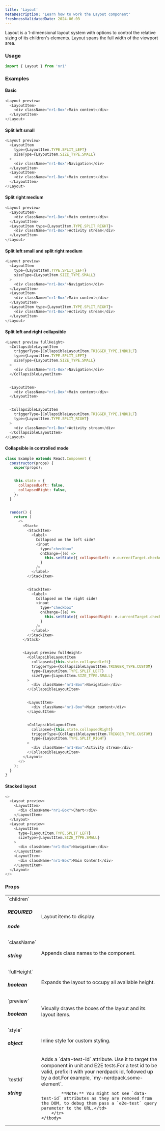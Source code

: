 ```yaml
---
title: 'Layout'
metaDescription: 'Learn how to work the Layout component'
freshnessValidatedDate: 2024-06-03
---
```


Layout is a 1-dimensional layout system with options to control the relative sizing of its children's elements. Layout spans the full width of the viewport area.

### Usage

```js
import { Layout } from 'nr1'
```


### Examples

#### Basic

```js
<Layout preview>
  <LayoutItem>
    <div className="nr1-Box">Main content</div>
  </LayoutItem>
</Layout>
```



#### Split left small

```js
<Layout preview>
  <LayoutItem
    type={LayoutItem.TYPE.SPLIT_LEFT}
    sizeType={LayoutItem.SIZE_TYPE.SMALL}
  >
    <div className="nr1-Box">Navigation</div>
  </LayoutItem>
  <LayoutItem>
    <div className="nr1-Box">Main content</div>
  </LayoutItem>
</Layout>
```



#### Split right medium

```js
<Layout preview>
  <LayoutItem>
    <div className="nr1-Box">Main content</div>
  </LayoutItem>
  <LayoutItem type={LayoutItem.TYPE.SPLIT_RIGHT}>
    <div className="nr1-Box">Activity stream</div>
  </LayoutItem>
</Layout>
```



#### Split left small and split right medium

```js
<Layout preview>
  <LayoutItem
    type={LayoutItem.TYPE.SPLIT_LEFT}
    sizeType={LayoutItem.SIZE_TYPE.SMALL}
  >
    <div className="nr1-Box">Navigation</div>
  </LayoutItem>
  <LayoutItem>
    <div className="nr1-Box">Main content</div>
  </LayoutItem>
  <LayoutItem type={LayoutItem.TYPE.SPLIT_RIGHT}>
    <div className="nr1-Box">Activity stream</div>
  </LayoutItem>
</Layout>
```



#### Split left and right collapsible

```js
<Layout preview fullHeight>
  <CollapsibleLayoutItem
    triggerType={CollapsibleLayoutItem.TRIGGER_TYPE.INBUILT}
    type={LayoutItem.TYPE.SPLIT_LEFT}
    sizeType={LayoutItem.SIZE_TYPE.SMALL}
  >
    <div className="nr1-Box">Navigation</div>
  </CollapsibleLayoutItem>


  <LayoutItem>
    <div className="nr1-Box">Main content</div>
  </LayoutItem>


  <CollapsibleLayoutItem
    triggerType={CollapsibleLayoutItem.TRIGGER_TYPE.INBUILT}
    type={LayoutItem.TYPE.SPLIT_RIGHT}
  >
    <div className="nr1-Box">Activity stream</div>
  </CollapsibleLayoutItem>
</Layout>
```



#### Collapsible in controlled mode

```js
class Example extends React.Component {
  constructor(props) {
    super(props);


    this.state = {
      collapsedLeft: false,
      collapsedRight: false,
    };
  }


  render() {
    return (
      <>
        <Stack>
          <StackItem>
            <label>
              Collapsed on the left side?
              <input
                type="checkbox"
                onChange={(e) =>
                  this.setState({ collapsedLeft: e.currentTarget.checked })
                }
              />
            </label>
          </StackItem>


          <StackItem>
            <label>
              Collapsed on the right side?
              <input
                type="checkbox"
                onChange={(e) =>
                  this.setState({ collapsedRight: e.currentTarget.checked })
                }
              />
            </label>
          </StackItem>
        </Stack>


        <Layout preview fullHeight>
          <CollapsibleLayoutItem
            collapsed={this.state.collapsedLeft}
            triggerType={CollapsibleLayoutItem.TRIGGER_TYPE.CUSTOM}
            type={LayoutItem.TYPE.SPLIT_LEFT}
            sizeType={LayoutItem.SIZE_TYPE.SMALL}
          >
            <div className="nr1-Box">Navigation</div>
          </CollapsibleLayoutItem>


          <LayoutItem>
            <div className="nr1-Box">Main content</div>
          </LayoutItem>


          <CollapsibleLayoutItem
            collapsed={this.state.collapsedRight}
            triggerType={CollapsibleLayoutItem.TRIGGER_TYPE.CUSTOM}
            type={LayoutItem.TYPE.SPLIT_RIGHT}
          >
            <div className="nr1-Box">Activity stream</div>
          </CollapsibleLayoutItem>
        </Layout>
      </>
    );
  }
}
```



#### Stacked layout

```js
<>
  <Layout preview>
    <LayoutItem>
      <div className="nr1-Box">Chart</div>
    </LayoutItem>
  </Layout>
  <Layout preview>
    <LayoutItem
      type={LayoutItem.TYPE.SPLIT_LEFT}
      sizeType={LayoutItem.SIZE_TYPE.SMALL}
    >
      <div className="nr1-Box">Navigation</div>
    </LayoutItem>
    <LayoutItem>
      <div className="nr1-Box">Main Content</div>
    </LayoutItem>
  </Layout>
</>
```



### Props

<table>
    <tbody>
        <tr>
            <td>`children` <h5>REQUIRED</h5> <h5>node</h5></td>
            <td>Layout items to display.</td>
        </tr>
        <tr>
            <td>`className` <h5>string</h5></td>
            <td>Appends class names to the component.</td>
        </tr>
        <tr>
            <td>`fullHeight` <h5>boolean</h5></td>
            <td>Expands the layout to occupy all available height.</td>
        </tr>
        <tr>
            <td>`preview` <h5>boolean</h5></td>
            <td>Visually draws the boxes of the layout and its layout items.</td>
        </tr>
        <tr>
            <td>`style` <h5>object</h5></td>
            <td>Inline style for custom styling.</td>
        </tr>
        <tr>
            <td>`testId` <h5>string</h5></td>
            <td>Adds a `data-test-id` attribute. Use it to target the component in unit and E2E tests.For a test id to be valid, prefix it with your nerdpack id, followed up by a dot.For example, `my-nerdpack.some-element`.
            
            **Note:** You might not see `data-test-id` attributes as they are removed from the DOM, to debug them pass a `e2e-test` query parameter to the URL.</td>
        </tr>
    </tbody>
</table>